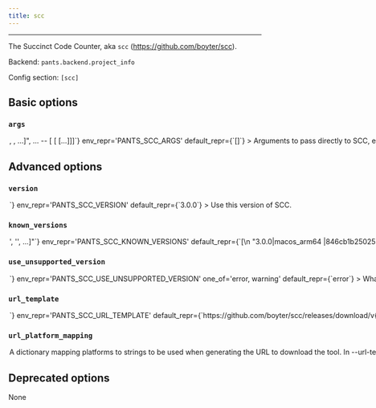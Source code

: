 ```yaml
---
title: scc
---
```



---

The Succinct Code Counter, aka `scc` (https://github.com/boyter/scc).

Backend: <span className="color--primary">`pants.backend.project_info`</span>

Config section: <span className="color--primary">`[scc]`</span>

<span className={styles.options}>

## Basic options

### `args`

<Option
  cli_repr={`--scc-args="[<shell_str>, <shell_str>, ...]", ... -- [<shell_str> [<shell_str> [...]]]`}
  env_repr='PANTS_SCC_ARGS'
  default_repr={`[]`}
>

Arguments to pass directly to SCC, e.g. `--scc-args='--no-cocomo'`.

Refer to to https://github.com/boyter/scc.

</Option>

## Advanced options

### `version`

<Option
  cli_repr={`--scc-version=<str>`}
  env_repr='PANTS_SCC_VERSION'
  default_repr={`3.0.0`}
>

Use this version of SCC.

</Option>

### `known_versions`

<Option
  cli_repr={`--scc-known-versions="['<str>', '<str>', ...]"`}
  env_repr='PANTS_SCC_KNOWN_VERSIONS'
  default_repr={`[\n  "3.0.0|macos_arm64 |846cb1b25025a0794d455719bc17cfb3f588576a58af1d95036f6c654e294f98|2006145",\n  "3.0.0|macos_x86_64|9c3064e477ab36e16204ad34f649372034bca4df669615eff5de4aa05b2ddf1a|2048134",\n  "3.0.0|linux_arm64 |04f9e797b70a678833e49df5e744f95080dfb7f963c0cd34f5b5d4712d290f33|1768037",\n  "3.0.0|linux_x86_64|13ca47ce00b5bd032f97f3af7aa8eb3c717b8972b404b155a378b09110e4aa0c|1948341"\n]`}
>

Known versions to verify downloads against.

Each element is a pipe-separated string of `version|platform|sha256|length`, where:

```
- `version` is the version string
- `platform` is one of [linux_arm64,linux_x86_64,macos_arm64,macos_x86_64],
- `sha256` is the 64-character hex representation of the expected sha256
digest of the download file, as emitted by `shasum -a 256`
- `length` is the expected length of the download file in bytes, as emitted by
`wc -c`
```

E.g., `3.1.2|macos_x86_64|6d0f18cd84b918c7b3edd0203e75569e0c7caecb1367bbbe409b44e28514f5be|42813`.

Values are space-stripped, so pipes can be indented for readability if necessary.

</Option>

### `use_unsupported_version`

<Option
  cli_repr={`--scc-use-unsupported-version=<UnsupportedVersionUsage>`}
  env_repr='PANTS_SCC_USE_UNSUPPORTED_VERSION'
  one_of='error, warning'
  default_repr={`error`}
>

What action to take in case the requested version of SCC is not supported.

Supported SCC versions: unspecified

</Option>

### `url_template`

<Option
  cli_repr={`--scc-url-template=<str>`}
  env_repr='PANTS_SCC_URL_TEMPLATE'
  default_repr={`https://github.com/boyter/scc/releases/download/v{version}/scc-{version}-{platform}.zip`}
>

URL to download the tool, either as a single binary file or a compressed file (e.g. zip file). You can change this to point to your own hosted file, e.g. to work with proxies or for access via the filesystem through a `file:$abspath` URL (e.g. `file:/this/is/absolute`, possibly by [templating the buildroot in a config file](https://www.pantsbuild.org/v2.14/docs/options#config-file-entries)).

Use `{version}` to have the value from --version substituted, and `{platform}` to have a value from --url-platform-mapping substituted in, depending on the current platform. For example, https://github.com/.../protoc-&#123;version&#125;-&#123;platform&#125;.zip.

</Option>

### `url_platform_mapping`

<Option
  cli_repr={`--scc-url-platform-mapping="{'key1': val1, 'key2': val2, ...}"`}
  env_repr='PANTS_SCC_URL_PLATFORM_MAPPING'
  default_repr={`{\n  "linux_arm64": "arm64-unknown-linux",\n  "linux_x86_64": "x86_64-unknown-linux",\n  "macos_arm64": "arm64-apple-darwin",\n  "macos_x86_64": "x86_64-apple-darwin"\n}`}
>

A dictionary mapping platforms to strings to be used when generating the URL to download the tool.

In --url-template, anytime the `{platform}` string is used, Pants will determine the current platform, and substitute `{platform}` with the respective value from your dictionary.

For example, if you define `{"macos_x86_64": "apple-darwin", "linux_x86_64": "unknown-linux"}`, and run Pants on Linux with an intel architecture, then `{platform}` will be substituted in the --url-template option with unknown-linux.

</Option>

## Deprecated options

None

</span>
